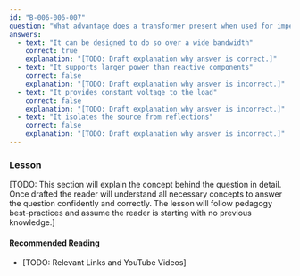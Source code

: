 ```yaml
---
id: "B-006-006-007"
question: "What advantage does a transformer present when used for impedance matching at radio frequencies?"
answers:
  - text: "It can be designed to do so over a wide bandwidth"
    correct: true
    explanation: "[TODO: Draft explanation why answer is correct.]"
  - text: "It supports larger power than reactive components"
    correct: false
    explanation: "[TODO: Draft explanation why answer is incorrect.]"
  - text: "It provides constant voltage to the load"
    correct: false
    explanation: "[TODO: Draft explanation why answer is incorrect.]"
  - text: "It isolates the source from reflections"
    correct: false
    explanation: "[TODO: Draft explanation why answer is incorrect.]"
---
```


### Lesson

[TODO: This section will explain the concept behind the question in detail. Once drafted the reader will understand all necessary concepts to answer the question confidently and correctly. The lesson will follow pedagogy best-practices and assume the reader is starting with no previous knowledge.]

#### Recommended Reading

- [TODO: Relevant Links and YouTube Videos]
